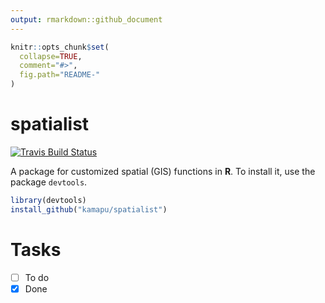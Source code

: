 ---
output: rmarkdown::github_document
---

<!-- README.md is generated from README.Rmd. Please edit that file -->

```{r,echo=FALSE}
knitr::opts_chunk$set(
  collapse=TRUE,
  comment="#>",
  fig.path="README-"
)
```

# spatialist

[![Travis Build Status](https://travis-ci.org/kamapu/spatialist.svg?branch=master)](https://travis-ci.org/kamapu/spatialist)

A package for customized spatial (GIS) functions in **R**.
To install it, use the package `devtools`.

```{r eval=FALSE}
library(devtools)
install_github("kamapu/spatialist")
```

# Tasks

- [ ] To do
- [x] Done
